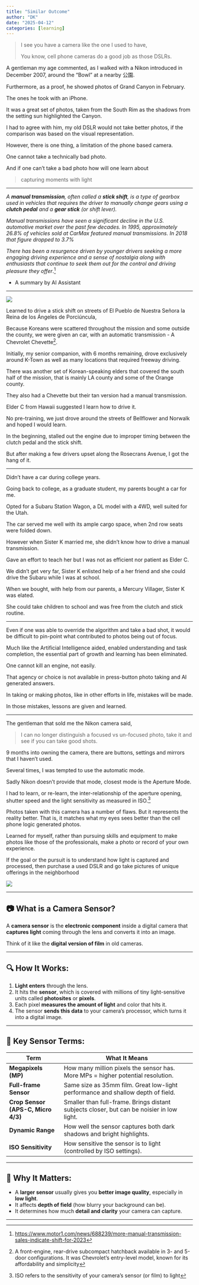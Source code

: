 ```yaml
---
title: "Similar Outcome"
author: "DK"
date: "2025-04-12"
categories: [learning]
---
```


> I see you have a camera like the one I used to have,
>
> You know, cell phone cameras do a good job as those DSLRs.

A gentleman my age commented, as I walked with a Nikon introduced in December 2007, around the "Bowl" at a nearby 公園.

Furthermore, as a proof, he showed photos of Grand Canyon in February.

The ones he took with an iPhone.

It was a great set of photos, taken from the South Rim as the shadows from the setting sun highlighted the Canyon.

I had to agree with him, my old DSLR would not take better photos, if the comparison was based on the visual representation.

However, there is one thing, a limitation of the phone based camera.

One cannot take a technically bad photo.

And if one can't take a bad photo how will one learn about

> capturing moments with light

------------------------------------------------------------------------

*A **manual transmission**, often called a **stick shift**, is a type of gearbox used in vehicles that requires the driver to manually change gears using a **clutch pedal** and a **gear stick** (or shift lever).*

*Manual transmissions have seen a significant decline in the U.S. automotive market over the past few decades. In 1995, approximately 26.8% of vehicles sold at CarMax featured manual transmissions. In 2018 that figure dropped to 3.7%*

*There has been a resurgence driven by younger drivers seeking a more engaging driving experience and a sense of nostalgia along with enthusiasts that continue to seek them out for the control and driving pleasure they offer*.^[<https://www.motor1.com/news/688239/more-manual-transmission-sales-indicate-shift-for-2023>]

-   A summary by AI Assistant

---

![](images/DSC_1610_v1-EDIT.jpg)

Learned to drive a stick shift on streets of El Pueblo de Nuestra Señora la Reina de los Ángeles de Porciúncula,

Because Koreans were scattered throughout the mission and some outside the county, we were given an car, with an automatic transmission - A Chevrolet Chevette^[A front-engine, rear-drive subcompact hatchback available in 3- and 5-door configurations. It was Chevrolet's entry-level model, known for its affordability and simplicity].

Initially, my senior companion, with 6 months remaining, drove exclusively around K-Town as well as many locations that required freeway driving.

There was another set of Korean-speaking elders that covered the south half of the mission, that is mainly LA county and some of the Orange county.

They also had a Chevette but their tan version had a manual transmission.

Elder C from Hawaii suggested I learn how to drive it.

No pre-training, we just drove around the streets of Bellflower and Norwalk and hoped I would learn.

In the beginning, stalled out the engine due to improper timing between the clutch pedal and the stick shift.

But after making a few drivers upset along the Rosecrans Avenue, I got the hang of it.

---

Didn't have a car during college years.

Going back to college, as a graduate student, my parents bought a car for me.

Opted for a Subaru Station Wagon, a DL model with a 4WD, well suited for the Utah.

The car served me well with its ample cargo space, when 2nd row seats were folded down.

However when Sister K married me, she didn't know how to drive a manual transmission.

Gave an effort to teach her but I was not as efficient nor patient as Elder C.

We didn't get very far, Sister K enlisted help of a her friend and she could drive the Subaru while I was at school.

When we bought, with help from our parents, a Mercury Villager, Sister K was elated.

She could take children to school and was free from the clutch and stick routine.

---

Even if one was able to override the algorithm and take a bad shot, it would be difficult to pin-point what contributed to photos being out of focus.

Much like the Artificial Intelligence aided, enabled understanding and task completion, the essential part of growth and learning has been eliminated.

One cannot kill an engine, not easily.

That agency or choice is not available in press-button photo taking and AI generated answers.

In taking or making photos, like in other efforts in life, mistakes will be made.

In those mistakes, lessons are given and learned.

------------------------------------------------------------------------

The gentleman that sold me the Nikon camera said,

> I can no longer distinguish a focused vs un-focused photo, take it and see if you can take good shots.

9 months into owning the camera, there are buttons, settings and mirrors that I haven't used.

Several times, I was tempted to use the automatic mode.

Sadly Nikon doesn't provide that mode, closest mode is the Aperture Mode.

I had to learn, or re-learn, the inter-relationship of the aperture opening, shutter speed and the light sensitivity as measured in ISO.[^1]

[^1]: ISO refers to the sensitivity of your camera's sensor (or film) to light

Photos taken with this camera has a number of flaws. But it represents the reality better. That is, it matches what my eyes sees better than the cell phone logic generated photos.

Learned for myself, rather than pursuing skills and equipment to make photos like those of the professionals, make a photo or record of your own experience.

If the goal or the pursuit is to understand how light is captured and processed, then purchase a used DSLR and go take pictures of unique offerings in the neighborhood

![](images/20250422_222700~2-EDIT.jpg)

------------------------------------------------------------------------

## 📷 **What is a Camera Sensor?**

A **camera sensor** is the **electronic component** inside a digital camera that **captures light** coming through the lens and converts it into an image.

Think of it like the **digital version of film** in old cameras.

------------------------------------------------------------------------

## 🔍 **How It Works:**

1.  **Light enters** through the lens.
2.  It hits the **sensor**, which is covered with millions of tiny light-sensitive units called **photosites** or **pixels**.
3.  Each pixel **measures the amount of light** and color that hits it.
4.  The sensor **sends this data** to your camera’s processor, which turns it into a digital image.

------------------------------------------------------------------------

## 📐 **Key Sensor Terms:**

| **Term**                           | **What It Means**                                                                         |
|---------------------|---------------------------------------------------|
| **Megapixels (MP)**                | How many million pixels the sensor has. More MPs = higher potential resolution.           |
| **Full-frame Sensor**              | Same size as 35mm film. Great low-light performance and shallow depth of field.           |
| **Crop Sensor (APS-C, Micro 4/3)** | Smaller than full-frame. Brings distant subjects closer, but can be noisier in low light. |
| **Dynamic Range**                  | How well the sensor captures both dark shadows and bright highlights.                     |
| **ISO Sensitivity**                | How sensitive the sensor is to light (controlled by ISO settings).                        |

------------------------------------------------------------------------

## 🧠 **Why It Matters:**

-   A **larger sensor** usually gives you **better image quality**, especially in **low light**.
-   It affects **depth of field** (how blurry your background can be).
-   It determines how much **detail and clarity** your camera can capture.

------------------------------------------------------------------------
